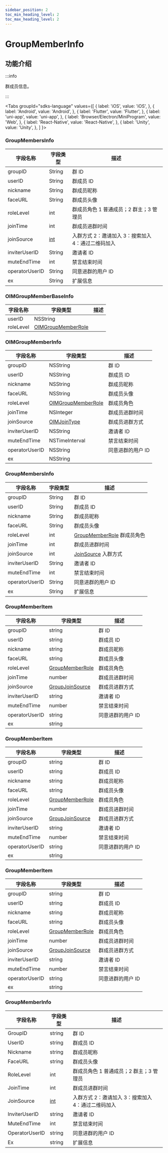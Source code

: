 ```yaml
---
sidebar_position: 2
toc_min_heading_level: 2
toc_max_heading_level: 2
---
```


# GroupMemberInfo

## 功能介绍

:::info

群成员信息。

:::

<Tabs
groupId="sdks-language"
values={[
{ label: 'iOS', value: 'iOS', },
{ label: 'Android', value: 'Android', },
{ label: 'Flutter', value: 'Flutter', },
{ label: 'uni-app', value: 'uni-app', },
{ label: 'Browser/Electron/MiniProgram', value: 'Web', },
{ label: 'React-Native', value: 'React-Native', },
{ label: 'Unity', value: 'Unity', },
]
}>

<TabItem value="Flutter">

### GroupMembersInfo

| 字段名称       | 字段类型                             | 描述                                               |
| -------------- | ------------------------------------ | -------------------------------------------------- |
| groupID        | String                               | 群 ID                                              |
| userID         | String                               | 群成员 ID                                          |
| nickname       | String                               | 群成员昵称                                         |
| faceURL        | String                               | 群成员头像                                         |
| roleLevel      | int                                  | 群成员角色 1 普通成员；2 群主；3 管理员            |
| joinTime       | int                                  | 群成员进群时间                                     |
| joinSource     | [int](docs/sdks/enum/joinSource.mdx) | 入群方式 2：邀请加入 3：搜索加入 4：通过二维码加入 |
| inviterUserID  | String                               | 邀请者 ID                                          |
| muteEndTime    | int                                  | 禁言结束时间                                       |
| operatorUserID | String                               | 同意进群的用户 ID                                  |
| ex             | String                               | 扩展信息                                           |

</TabItem>

<TabItem value="iOS">

### OIMGroupMemberBaseInfo

| 字段名称  | 字段类型                                           | 描述 |
| --------- | -------------------------------------------------- | ---- |
| userID    | NSString                                           |      |
| roleLevel | [OIMGroupMemberRole](docs/sdks/enum/roleLevel.mdx) |      |

### OIMGroupMemberInfo

| 字段名称       | 字段类型                                           | 描述              |
| -------------- | -------------------------------------------------- | ----------------- |
| groupID        | NSString                                           | 群 ID             |
| userID         | NSString                                           | 群成员 ID         |
| nickname       | NSString                                           | 群成员昵称        |
| faceURL        | NSString                                           | 群成员头像        |
| roleLevel      | [OIMGroupMemberRole](docs/sdks/enum/roleLevel.mdx) | 群成员角色        |
| joinTime       | NSInteger                                          | 群成员进群时间    |
| joinSource     | [OIMJoinType](docs/sdks/enum/joinSource.mdx)       | 群成员进群方式    |
| inviterUserID  | NSString                                           | 邀请者 ID         |
| muteEndTime    | NSTimeInterval                                     | 禁言结束时间      |
| operatorUserID | NSString                                           | 同意进群的用户 ID |
| ex             | NSString                                           |                   |

</TabItem>

<TabItem value="Android">

### GroupMembersInfo

| 字段名称       | 字段类型 | 描述                                                       |
| -------------- | -------- | ---------------------------------------------------------- |
| groupID        | String   | 群 ID                                                      |
| userID         | String   | 群成员 ID                                                  |
| nickname       | String   | 群成员昵称                                                 |
| faceURL        | String   | 群成员头像                                                 |
| roleLevel      | int      | [GroupMemberRole](docs/sdks/enum/roleLevel.mdx) 群成员角色 |
| joinTime       | int      | 群成员进群时间                                             |
| joinSource     | int      | [JoinSource](docs/sdks/enum/joinSource.mdx) 入群方式       |
| inviterUserID  | String   | 邀请者 ID                                                  |
| muteEndTime    | int      | 禁言结束时间                                               |
| operatorUserID | String   | 同意进群的用户 ID                                          |
| ex             | String   | 扩展信息                                                   |

</TabItem>

<TabItem value="Web">

### GroupMemberItem

| 字段名称       | 字段类型                                         | 描述              |
| -------------- | ------------------------------------------------ | ----------------- |
| groupID        | string                                           | 群 ID             |
| userID         | string                                           | 群成员 ID         |
| nickname       | string                                           | 群成员昵称        |
| faceURL        | string                                           | 群成员头像        |
| roleLevel      | [GroupMemberRole](docs/sdks/enum/roleLevel.mdx)  | 群成员角色        |
| joinTime       | number                                           | 群成员进群时间    |
| joinSource     | [GroupJoinSource](docs/sdks/enum/joinSource.mdx) | 群成员进群方式    |
| inviterUserID  | string                                           | 邀请者 ID         |
| muteEndTime    | number                                           | 禁言结束时间      |
| operatorUserID | string                                           | 同意进群的用户 ID |
| ex             | string                                           |                   |

</TabItem>

<TabItem value="uni-app">

### GroupMemberItem

| 字段名称       | 字段类型                                         | 描述              |
| -------------- | ------------------------------------------------ | ----------------- |
| groupID        | string                                           | 群 ID             |
| userID         | string                                           | 群成员 ID         |
| nickname       | string                                           | 群成员昵称        |
| faceURL        | string                                           | 群成员头像        |
| roleLevel      | [GroupMemberRole](docs/sdks/enum/roleLevel.mdx)  | 群成员角色        |
| joinTime       | number                                           | 群成员进群时间    |
| joinSource     | [GroupJoinSource](docs/sdks/enum/joinSource.mdx) | 群成员进群方式    |
| inviterUserID  | string                                           | 邀请者 ID         |
| muteEndTime    | number                                           | 禁言结束时间      |
| operatorUserID | string                                           | 同意进群的用户 ID |
| ex             | string                                           |                   |

</TabItem>


<TabItem value="React-Native">

### GroupMemberItem

| 字段名称       | 字段类型                                         | 描述              |
| -------------- | ------------------------------------------------ | ----------------- |
| groupID        | string                                           | 群 ID             |
| userID         | string                                           | 群成员 ID         |
| nickname       | string                                           | 群成员昵称        |
| faceURL        | string                                           | 群成员头像        |
| roleLevel      | [GroupMemberRole](docs/sdks/enum/roleLevel.mdx)  | 群成员角色        |
| joinTime       | number                                           | 群成员进群时间    |
| joinSource     | [GroupJoinSource](docs/sdks/enum/joinSource.mdx) | 群成员进群方式    |
| inviterUserID  | string                                           | 邀请者 ID         |
| muteEndTime    | number                                           | 禁言结束时间      |
| operatorUserID | string                                           | 同意进群的用户 ID |
| ex             | string                                           |                   |

</TabItem>
<TabItem value="Unity">

### GroupMemberInfo

| 字段名称       | 字段类型                             | 描述                                               |
| -------------- | ------------------------------------ | -------------------------------------------------- |
| GroupID        | string                               | 群 ID                                              |
| UserID         | string                               | 群成员 ID                                          |
| Nickname       | string                               | 群成员昵称                                         |
| FaceURL        | string                               | 群成员头像                                         |
| RoleLevel      | int                                  | 群成员角色 1 普通成员；2 群主；3 管理员            |
| JoinTime       | int                                  | 群成员进群时间                                     |
| JoinSource     | [int](docs/sdks/enum/joinSource.mdx) | 入群方式 2：邀请加入 3：搜索加入 4：通过二维码加入 |
| InviterUserID  | string                               | 邀请者 ID                                          |
| MuteEndTime    | int                                  | 禁言结束时间                                       |
| OperatorUserID | string                               | 同意进群的用户 ID                                  |
| Ex             | string                               | 扩展信息                                           |

</TabItem>
</Tabs>
